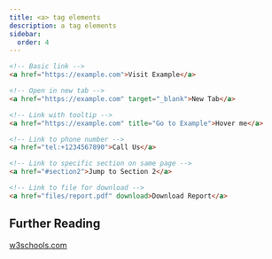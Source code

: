 ```yaml
---
title: <a> tag elements
description: a tag elements 
sidebar:
  order: 4
---
```


```html
<!-- Basic link -->
<a href="https://example.com">Visit Example</a>

<!-- Open in new tab -->
<a href="https://example.com" target="_blank">New Tab</a>

<!-- Link with tooltip -->
<a href="https://example.com" title="Go to Example">Hover me</a>

<!-- Link to phone number -->
<a href="tel:+1234567890">Call Us</a>

<!-- Link to specific section on same page -->
<a href="#section2">Jump to Section 2</a>

<!-- Link to file for download -->
<a href="files/report.pdf" download>Download Report</a>
```

## Further Reading

<p><a target="_blank" href="https://www.w3schools.com/tags/tag_a.asp">w3schools.com</a></p>